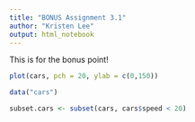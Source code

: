```yaml
---
title: "BONUS Assignment 3.1"
author: "Kristen Lee"
output: html_notebook
---
```

This is for the bonus point!

```r
plot(cars, pch = 20, ylab = c(0,150))
```
```r
data("cars")

subset.cars <- subset(cars, cars$speed < 20)
```

